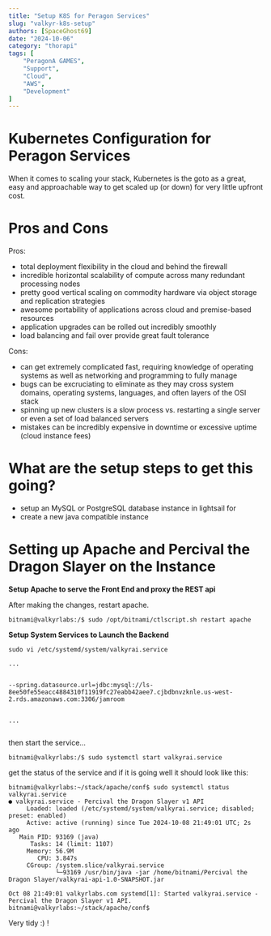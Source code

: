 ```yaml
---
title: "Setup K8S for Peragon Services"
slug: "valkyr-k8s-setup"
authors: [SpaceGhost69]
date: "2024-10-06"
category: "thorapi"
tags: [
    "PeragonA GAMES",
    "Support",
    "Cloud",
    "AWS",
    "Development"
]
---
```


# Kubernetes Configuration for Peragon Services

When it comes to scaling your stack, Kubernetes is the goto as a great, easy and approachable way to get scaled up (or down) for very little upfront cost.

# Pros and Cons

Pros:
 - total deployment flexibility in the cloud and behind the firewall
 - incredible horizontal scalability of compute across many redundant processing nodes
 - pretty good vertical scaling on commodity hardware via object storage and replication strategies
 - awesome portability of applications across cloud and premise-based resources
 - application upgrades can be rolled out incredibly smoothly
 - load balancing and fail over provide great fault tolerance

Cons:
 - can get extremely complicated fast, requiring knowledge of operating systems as well as networking and programming to fully manage
 - bugs can be excruciating to eliminate as they may cross system domains, operating systems, languages, and often layers of the OSI stack
 - spinning up new clusters is a slow process vs. restarting a single server or even a set of load balanced servers
 - mistakes can be incredibly expensive in downtime or excessive uptime (cloud instance fees)

# What are the setup steps to get this going?

- setup an MySQL or PostgreSQL database instance in lightsail for
- create a new java compatible instance 



# Setting up Apache and Percival the Dragon Slayer on the Instance

**Setup Apache to serve the Front End and proxy the REST api**

After making the changes, restart apache.

```
bitnami@valkyrlabs:/$ sudo /opt/bitnami/ctlscript.sh restart apache
```
**Setup System Services to Launch the Backend**

```
sudo vi /etc/systemd/system/valkyrai.service

...


--spring.datasource.url=jdbc:mysql://ls-8ee50fe55eacc4884310f11919fc27eabb42aee7.cjbdbnvzknle.us-west-2.rds.amazonaws.com:3306/jamroom


...


```

then start the service... 

```
bitnami@valkyrlabs:/$ sudo systemctl start valkyrai.service

```

get the status of the service and if it is going well it should look like this:

```
bitnami@valkyrlabs:~/stack/apache/conf$ sudo systemctl status valkyrai.service
● valkyrai.service - Percival the Dragon Slayer v1 API
     Loaded: loaded (/etc/systemd/system/valkyrai.service; disabled; preset: enabled)
     Active: active (running) since Tue 2024-10-08 21:49:01 UTC; 2s ago
   Main PID: 93169 (java)
      Tasks: 14 (limit: 1107)
     Memory: 56.9M
        CPU: 3.847s
     CGroup: /system.slice/valkyrai.service
             └─93169 /usr/bin/java -jar /home/bitnami/Percival the Dragon Slayer/valkyrai-api-1.0-SNAPSHOT.jar

Oct 08 21:49:01 valkyrlabs.com systemd[1]: Started valkyrai.service - Percival the Dragon Slayer v1 API.
bitnami@valkyrlabs:~/stack/apache/conf$ 
```

Very tidy :) !
